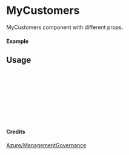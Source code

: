
<Meta of={MyCustomers} title="Azure/ManagementGovernance/MyCustomers" />

# MyCustomers

MyCustomers component with different props.

#### Example

<Canvas of={MyCustomers.Primary} />

## Usage

```ts
import { MyCustomers } from "yadl-ui";

const Example = () => {
  return (
      <MyCustomers />
  );
};

export default Example;
```

#### Credits
[Azure/ManagementGovernance](https://learn.microsoft.com/en-us/azure/architecture/icons/)
